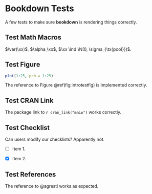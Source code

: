 <!-- ```{r setup, include = FALSE} -->
<!-- cran_link <- function(pkg) { -->
<!--   paste0("[**", pkg, "**](https://CRAN.R-project.org/package=", pkg, ")") -->
<!-- } -->
<!-- ``` -->

# Bookdown Tests

A few tests to make sure **bookdown** is rendering things correctly.

## Test Math Macros 

$\var(\xx)$, $\alpha_\xx$, $\xx \ind \N(0, \sigma_{\tx{pool}})$.

## Test Figure

```r
plot(1:25, pch = 1:25)
```
The reference to Figure \@ref(fig:introtestfig) is implemented correctly.  

## Test CRAN Link

The package link to `r cran_link("mniw")` works correctly.

## Test Checklist

Can users modify our checklists?  Apparently not.

- [ ] Item 1.

- [x] Item 2.

## Test References

The reference to @agresti works as expected.
